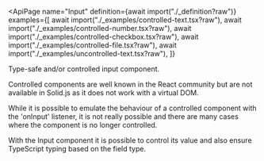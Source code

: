 
<ApiPage
  name="Input"
  definition={await import("./_definition?raw")}
  examples={[
    await import("./_examples/controlled-text.tsx?raw"),
    await import("./_examples/controlled-number.tsx?raw"),
    await import("./_examples/controlled-checkbox.tsx?raw"),
    await import("./_examples/controlled-file.tsx?raw"),
    await import("./_examples/uncontrolled-text.tsx?raw"),
  ]}
>
Type-safe and/or controlled input component.

Controlled components are well known in the React community but are not
available in Solid.js as it does not work with a virtual DOM.

While it is possible to emulate the behaviour of a controlled component with
the 'onInput' listener, it is not really possible and there are many cases
where the component is no longer controlled.

With the Input component it is possible to control its value and also ensure
TypeScript typing based on the field type.

</ApiPage>
